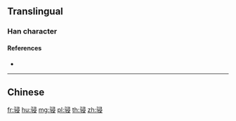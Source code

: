 {{character info/new}}
{{also|駸}}
==Translingual==

===Han character===
{{Han char|rn=187|rad=马|as=07|sn=10|four=|canj=NMSME|ids=⿰马𠬶}}

====References====
* {{Han ref|kx=1447.241|hdz=74559.010|uh=9A8E|ud=39566}}

----

==Chinese==
{{zh-see|駸}}

[[fr:骎]]
[[hu:骎]]
[[mg:骎]]
[[pl:骎]]
[[th:骎]]
[[zh:骎]]